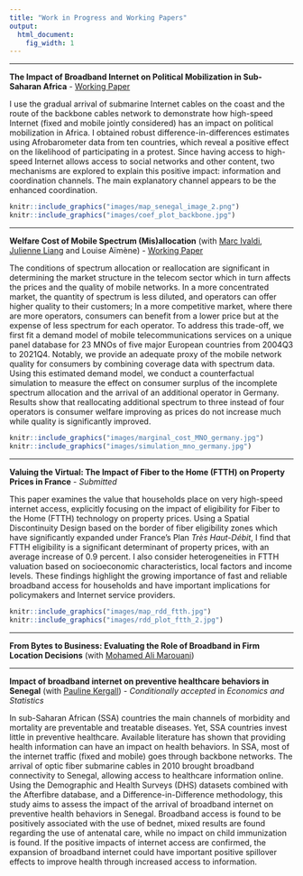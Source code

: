 ```yaml
---
title: "Work in Progress and Working Papers"
output:
  html_document:
    fig_width: 1
---
```


<link rel="shortcut icon" href="favicon.ico">


----

**The Impact of Broadband Internet on Political Mobilization in Sub-Saharan Africa** - [Working Paper](https://papers.ssrn.com/sol3/papers.cfm?abstract_id=4247083)

I use the gradual arrival of submarine Internet cables on the coast and the route of the backbone cables network to demonstrate how high-speed Internet (fixed and mobile jointly considered) has an impact on political mobilization in Africa. I obtained robust difference-in-differences estimates using Afrobarometer data from ten countries, which reveal a positive effect on the likelihood of participating in a protest. Since having access to high-speed Internet allows access to social networks and other content, two mechanisms are explored to explain this positive impact: information and coordination channels. The main explanatory channel appears to be the enhanced coordination.



```r
knitr::include_graphics("images/map_senegal_image_2.png")
knitr::include_graphics("images/coef_plot_backbone.jpg")
```



----

**Welfare Cost of Mobile Spectrum (Mis)allocation** (with [Marc Ivaldi](https://www.tse-fr.eu/fr/people/marc-ivaldi), [Julienne Liang](https://www.researchgate.net/profile/Julienne-Liang) and Louise Aïmène) - [Working Paper](https://papers.ssrn.com/sol3/papers.cfm?abstract_id=4228058)

The conditions of spectrum allocation or reallocation are significant in determining the market structure in the telecom sector which in turn affects the prices and the quality of mobile networks. In a more concentrated market, the quantity of spectrum is less diluted, and operators can offer higher quality to their customers; In a more competitive market, where there are more operators, consumers can benefit from a lower price but at the expense of less spectrum for each operator. To address this trade-off, we first fit a demand model of mobile telecommunications services on a unique panel database for 23 MNOs of five major European countries from 2004Q3 to 2021Q4. Notably, we provide an adequate proxy of the mobile network quality for consumers by combining coverage data with spectrum data. Using this estimated demand model, we conduct a counterfactual simulation to measure the effect on consumer surplus of the incomplete spectrum allocation and the arrival of an additional operator in Germany. Results show that reallocating additional spectrum to three instead of four operators is consumer welfare improving as prices do not increase much while quality is significantly improved.


```r
knitr::include_graphics("images/marginal_cost_MNO_germany.jpg")
knitr::include_graphics("images/simulation_mno_germany.jpg")
```


----

**Valuing the Virtual: The Impact of Fiber to the Home (FTTH) on Property Prices in France** - *Submitted*

This paper examines the value that households place on very high-speed internet access, explicitly focusing on the impact of eligibility for Fiber to the Home (FTTH) technology on property prices.
Using a Spatial Discontinuity Design based on the border of fiber eligibility zones which have significantly expanded under France's Plan *Très Haut-Débit*, I find that FTTH eligibility is a significant determinant of property prices, with an average increase of 0.9 percent. I also consider heterogeneities in FTTH valuation based on socioeconomic characteristics, local factors and income levels. These findings highlight the growing importance of fast and reliable broadband access for households and have important implications for policymakers and Internet service providers.

```r
knitr::include_graphics("images/map_rdd_ftth.jpg")
knitr::include_graphics("images/rdd_plot_ftth_2.jpg")
```


----

**From Bytes to Business: Evaluating the Role of Broadband in Firm Location Decisions** (with [Mohamed Ali Marouani](https://sites.google.com/view/mohamedali-marouani/home))

<!---

This paper investigates the impact of mobile broadband Internet on business creation in Tunisia, a critical topic given the country's economic challenges. Using a rich dataset of Tunisian delegations, the study employs a count model to assess the influence of mobile broadband Internet quality on firm location decisions. The findings reveal a significant positive relationship between the density of 4G antennas per 10,000 inhabitants and the rate of new business creation. However, this effect is not observed in rural areas, suggesting potential differences in technology adoption.
The research highlights the potential role of mobile broadband Internet in fostering local economic growth, emphasizing the need for policymakers to consider contextual factors.

```r
knitr::include_graphics("images/tunisie_maps_chap3.jpg")
```


----

**The Relationship between License Duration and Telecom Investment in Africa and the Middle East: an Econometric Analysis** 

This research project links investment in the telecommunications sector and one of the terms of the regulatory framework for this sector, the mobile licence duration in African and Middle-eastern countries. Using World Cellular Information Service and Worldwide Governance Indicators data, we were able to build a database combining the amount of CAPEX per capita with the license duration (the average duration of all active licenses) adding governance quality indicators for 13 developing countries in Africa and the Middle East over a 9-year period. Based on an OLS estimate, we found that the licence duration has a positive effect on investment provided that the political stability of the country is above a certain threshold.

--->

----

**Impact of broadband internet on preventive healthcare behaviors in Senegal** (with [Pauline Kergall](https://sites.google.com/view/paulinekergall/home?authuser=0)) - *Conditionally accepted* in *Economics and Statistics*

In sub-Saharan African (SSA) countries the main channels of morbidity and mortality are preventable
and treatable diseases. Yet, SSA countries invest little in preventive healthcare. Available literature
has shown that providing health information can have an impact on health behaviors. In SSA, most of
the internet traffic (fixed and mobile) goes through backbone networks. The arrival of optic fiber
submarine cables in 2010 brought broadband connectivity to Senegal, allowing access to healthcare
information online. Using the Demographic and Health Surveys (DHS) datasets combined with the
Afterfibre database, and a Difference-in-Difference methodology, this study aims to assess the
impact of the arrival of broadband internet on preventive health behaviors in Senegal. Broadband
access is found to be positively associated with the use of bednet, mixed results are found regarding
the use of antenatal care, while no impact on child immunization is found. If the positive impacts of
internet access are confirmed, the expansion of broadband internet could have important positive
spillover effects to improve health through increased access to information.

